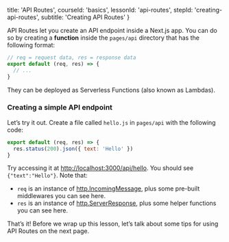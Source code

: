 
  title: 'API Routes',
  courseId: 'basics',
  lessonId: 'api-routes',
  stepId: 'creating-api-routes',
  subtitle: 'Creating API Routes'
}

API Routes let you create an API endpoint inside a Next.js app. You can do so by creating a **function** inside the `pages/api` directory that has the following format:

```js
// req = request data, res = response data
export default (req, res) => {
  // ...
}
```

They can be deployed as Serverless Functions (also known as Lambdas).

### Creating a simple API endpoint

Let’s try it out. Create a file called `hello.js` in `pages/api` with the following code:

```js
export default (req, res) => {
  res.status(200).json({ text: 'Hello' })
}
```

Try accessing it at [http://localhost:3000/api/hello](http://localhost:3000/api/hello). You should see `{"text":"Hello"}`. Note that:

- `req` is an instance of [http.IncomingMessage](https://nodejs.org/api/http.html#http_class_http_incomingmessage), plus some pre-built middlewares you can see <Link href="/docs/[[...slug]]" as="/docs/api-routes/api-middlewares"><a>here</a></Link>.
- `res` is an instance of [http.ServerResponse](https://nodejs.org/api/http.html#http_class_http_serverresponse), plus some helper functions you can see <Link href="/docs/[[...slug]]" as="/docs/api-routes/response-helpers"><a>here</a></Link>.

That’s it! Before we wrap up this lesson, let’s talk about some tips for using API Routes on the next page.


